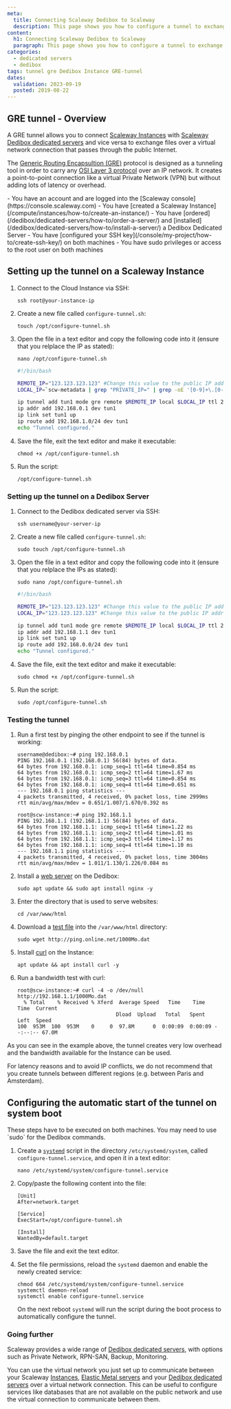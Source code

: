 ```yaml
---
meta:
  title: Connecting Scaleway Dedibox to Scaleway
  description: This page shows you how to configure a tunnel to exchange data between a Scaleway Dedibox dedicated server and a Scaleway Cloud Instance.
content:
  h1: Connecting Scaleway Dedibox to Scaleway
  paragraph: This page shows you how to configure a tunnel to exchange data between a Scaleway Dedibox dedicated server and a Scaleway Cloud Instance.
categories:
  - dedicated servers
  - dedibox
tags: tunnel gre Dedibox Instance GRE-tunnel
dates:
  validation: 2023-09-19
  posted: 2019-08-22
---
```


## GRE tunnel - Overview

A GRE tunnel allows you to connect [Scaleway Instances](https://www.scaleway.com/en/virtual-instances/) with [Scaleway Dedibox dedicated servers](https://www.scaleway.com/en/dedibox/) and vice versa to exchange files over a virtual network connection that passes through the public Internet.

<Lightbox src="scaleway-gre-private-tunnel.webp" width="800" alt="" />

The [Generic Routing Encapsultion (GRE)](https://en.wikipedia.org/wiki/Generic_Routing_Encapsulation) protocol is designed as a tunneling tool in order to carry any [OSI Layer 3 protocol](https://en.wikipedia.org/wiki/Network_layer) over an IP network. It creates a point-to-point connection like a virtual Private Network (VPN) but without adding lots of latency or overhead.

<Macro id="iam-requirements" />
 
<Message type="requirement">
  - You have an account and are logged into the [Scaleway console](https://console.scaleway.com)
  - You have [created a Scaleway Instance](/compute/instances/how-to/create-an-instance/)
  - You have [ordered](/dedibox/dedicated-servers/how-to/order-a-server/) and [installed](/dedibox/dedicated-servers/how-to/install-a-server/) a Dedibox Dedicated Server
  - You have [configured your SSH key](/console/my-project/how-to/create-ssh-key/) on both machines
  - You have sudo privileges or access to the root user on both machines
</Message>

## Setting up the tunnel on a Scaleway Instance

1. Connect to the Cloud Instance via SSH:
    ```
    ssh root@your-instance-ip
    ```
2. Create a new file called `configure-tunnel.sh`:
    ```
    touch /opt/configure-tunnel.sh
    ```
3. Open the file in a text editor and copy the following code into it (ensure that you relplace the IP as stated):
    ```
    nano /opt/configure-tunnel.sh
    ```

    ```bash
    #!/bin/bash

    REMOTE_IP="123.123.123.123" #Change this value to the public IP address of the Instance
    LOCAL_IP=`scw-metadata | grep "PRIVATE_IP=" | grep -oE '[0-9]+\.[0-9]+\.[0-9]+\.[0-9]+'`

    ip tunnel add tun1 mode gre remote $REMOTE_IP local $LOCAL_IP ttl 255
    ip addr add 192.168.0.1 dev tun1
    ip link set tun1 up
    ip route add 192.168.1.0/24 dev tun1
    echo "Tunnel configured."
    ```
4. Save the file, exit the text editor and make it executable:
    ```
    chmod +x /opt/configure-tunnel.sh
    ```
5. Run the script:
    ```
    /opt/configure-tunnel.sh
    ```

### Setting up the tunnel on a Dedibox Server

1. Connect to the Dedibox dedicated server via SSH:
    ```
    ssh username@your-server-ip
    ```
2. Create a new file called `configure-tunnel.sh`:
    ```
    sudo touch /opt/configure-tunnel.sh
    ```
3. Open the file in a text editor and copy the following code into it (ensure that you relplace the IPs as stated):
    ```
    sudo nano /opt/configure-tunnel.sh
    ```

    ```bash
    #!/bin/bash

    REMOTE_IP="123.123.123.123" #Change this value to the public IP address of the Scaleway Cloud Instance
    LOCAL_IP="123.123.123.123" #Change this value to the public IP address of the Dedibox dedicated server

    ip tunnel add tun1 mode gre remote $REMOTE_IP local $LOCAL_IP ttl 255
    ip addr add 192.168.1.1 dev tun1
    ip link set tun1 up
    ip route add 192.168.0.0/24 dev tun1
    echo "Tunnel configured."
    ```
4. Save the file, exit the text editor and make it executable:
    ```
    sudo chmod +x /opt/configure-tunnel.sh
    ```
5. Run the script:
    ```
    sudo /opt/configure-tunnel.sh
    ```

### Testing the tunnel

1. Run a first test by pinging the other endpoint to see if the tunnel is working:
    ```
    username@dedibox:~# ping 192.168.0.1
    PING 192.168.0.1 (192.168.0.1) 56(84) bytes of data.
    64 bytes from 192.168.0.1: icmp_seq=1 ttl=64 time=0.854 ms
    64 bytes from 192.168.0.1: icmp_seq=2 ttl=64 time=1.67 ms
    64 bytes from 192.168.0.1: icmp_seq=3 ttl=64 time=0.854 ms
    64 bytes from 192.168.0.1: icmp_seq=4 ttl=64 time=0.651 ms
    --- 192.168.0.1 ping statistics ---
    4 packets transmitted, 4 received, 0% packet loss, time 2999ms
    rtt min/avg/max/mdev = 0.651/1.007/1.670/0.392 ms
    ```

    ```
    root@scw-instance:~# ping 192.168.1.1
    PING 192.168.1.1 (192.168.1.1) 56(84) bytes of data.
    64 bytes from 192.168.1.1: icmp_seq=1 ttl=64 time=1.22 ms
    64 bytes from 192.168.1.1: icmp_seq=2 ttl=64 time=1.01 ms
    64 bytes from 192.168.1.1: icmp_seq=3 ttl=64 time=1.17 ms
    64 bytes from 192.168.1.1: icmp_seq=4 ttl=64 time=1.10 ms
    --- 192.168.1.1 ping statistics ---
    4 packets transmitted, 4 received, 0% packet loss, time 3004ms
    rtt min/avg/max/mdev = 1.011/1.130/1.226/0.084 ms
    ```
2. Install a [web server](/tutorials/installation-lemp-ubuntu-bionic/) on the Dedibox:
    ```
    sudo apt update && sudo apt install nginx -y
    ```
3. Enter the directory that is used to serve websites:
    ```
    cd /var/www/html
    ```
4. Download a [test file](http://ping.online.net/) into the `/var/www/html` directory:
    ```
    sudo wget http://ping.online.net/1000Mo.dat
    ```
5. Install [curl](https://en.wikipedia.org/wiki/CURL) on the Instance:
    ```
    apt update && apt install curl -y
    ```
6. Run a bandwidth test with curl:
    ```
    root@scw-instance:~# curl -4 -o /dev/null http://192.168.1.1/1000Mo.dat
      % Total    % Received % Xferd  Average Speed   Time    Time     Time  Current
                                    Dload  Upload   Total   Spent    Left  Speed
    100  953M  100  953M    0     0  97.8M      0  0:00:09  0:00:09 --:--:-- 67.0M
    ```

As you can see in the example above, the tunnel creates very low overhead and the bandwidth available for the Instance can be used.

<Message type="tip">
  For latency reasons and to avoid IP conflicts, we do not recommend that you create tunnels between different regions (e.g. between Paris and Amsterdam).
</Message>

## Configuring the automatic start of the tunnel on system boot

<Message type="important"> 
  These steps have to be executed on both machines. You may need to use `sudo` for the Dedibox commands.
</Message>

1. Create a [`systemd`](https://en.wikipedia.org/wiki/Systemd) script in the directory `/etc/systemd/system`, called `configure-tunnel.service`, and open it in a text editor:
    ```
    nano /etc/systemd/system/configure-tunnel.service
    ```
2. Copy/paste the following content into the file:
    ```
    [Unit]
    After=network.target

    [Service]
    ExecStart=/opt/configure-tunnel.sh

    [Install]
    WantedBy=default.target
    ```
3. Save the file and exit the text editor.
4. Set the file permissions, reload the `systemd` daemon and enable the newly created service:
    ```
    chmod 664 /etc/systemd/system/configure-tunnel.service
    systemctl daemon-reload
    systemctl enable configure-tunnel.service
    ```

    On the next reboot `systemd` will run the script during the boot process to automatically configure the tunnel.

### Going further

Scaleway provides a wide range of [Dedibox dedicated servers](https://www.scaleway.com/en/dedibox/), with options such as Private Network, RPN-SAN, Backup, Monitoring.

You can use the virtual network you just set up to communicate between your Scaleway [Instances](https://www.scaleway.com/en/virtual-instances/), [Elastic Metal servers](https://www.scaleway.com/en/elastic-metal/) and your [Dedibox dedicated servers](https://www.scaleway.com/en/dedibox/) over a virtual network connection. This can be useful to configure services like databases that are not available on the public network and use the virtual connection to communicate between them.
